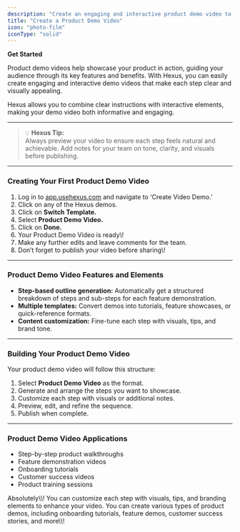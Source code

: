 ```yaml
---
description: "Create an engaging and interactive product demo video to showcase your product's key features and benefits using Hexus"
title: "Create a Product Demo Video"
icon: "photo-film"
iconType: "solid"
---
```


**Get Started**

Product demo videos help showcase your product in action, guiding your audience through its key features and benefits. With Hexus, you can easily create engaging and interactive demo videos that make each step clear and visually appealing.

Hexus allows you to combine clear instructions with interactive elements, making your demo video both informative and engaging.

---

> 💡 **Hexus Tip:**\
> Always preview your video to ensure each step feels natural and achievable. Add notes for your team on tone, clarity, and visuals before publishing.

---

### **Creating Your First Product Demo Video**

1. Log in to [app.usehexus.com](http://app.usehexus.com) and navigate to ‘Create Video Demo.’
2. Click on any of the Hexus demos.
3. Click on **Switch Template.**
4. Select **Product Demo Video.**
5. Click on **Done.**
6. Your Product Demo Video is ready\\!
7. Make any further edits and leave comments for the team.
8. Don’t forget to publish your video before sharing\\!

---

### **Product Demo Video Features and Elements**

- **Step-based outline generation:** Automatically get a structured breakdown of steps and sub-steps for each feature demonstration.
- **Multiple templates:** Convert demos into tutorials, feature showcases, or quick-reference formats.
- **Content customization:** Fine-tune each step with visuals, tips, and brand tone.

---

### **Building Your Product Demo Video**

Your product demo video will follow this structure:

1. Select **Product Demo Video** as the format.
2. Generate and arrange the steps you want to showcase.
3. Customize each step with visuals or additional notes.
4. Preview, edit, and refine the sequence.
5. Publish when complete.

---

### **Product Demo Video Applications**

- Step-by-step product walkthroughs
- Feature demonstration videos
- Onboarding tutorials
- Customer success videos
- Product training sessions

<AccordionGroup>
  <Accordion title="Can I add visuals to my demo video?" icon="sparkles">
    Absolutely\\! You can customize each step with visuals, tips, and branding elements to enhance your video.
  </Accordion>
  <Accordion title="What types of demo videos can I create?" icon="sparkles">
    You can create various types of product demos, including onboarding tutorials, feature demos, customer success stories, and more\\!
  </Accordion>
</AccordionGroup>
